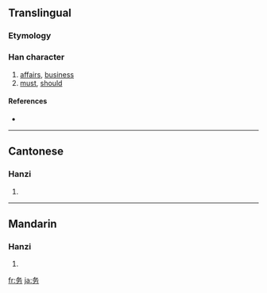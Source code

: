 {{also|務}}
==Translingual==

===Etymology===
{{Han simp|務|f=敄|t=攵}}

===Han character===
{{Han char|rn=19|rad=力|as=03|sn=5|four=|canj=竹水大尸 (HEKS)}}

# [[affairs]], [[business]]
# [[must]], [[should]]

====References====
* {{Han ref|kx=0146.161|hdz=10366.040|uh=52A1|ud=21153}}

----

==Cantonese==

===Hanzi===
{{yue-hanzi|jyut=|y=mou6}}

# {{defn|Cantonese}}

----

==Mandarin==

===Hanzi===
{{cmn-hanzi|tra=務|pin=[[wù]] ([[wu4]])|wg=wu<sup>4</sup>}}

# {{defn|Mandarin}}

[[fr:务]]
[[ja:务]]